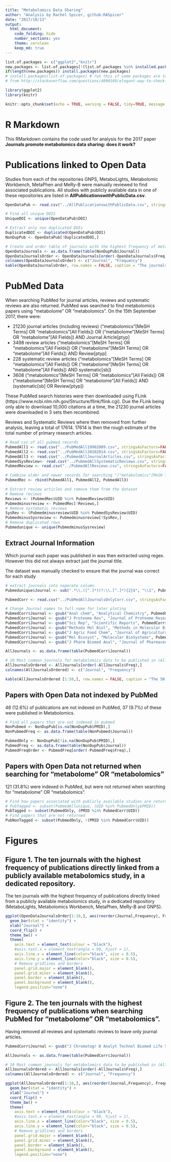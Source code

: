 ```yaml
---
title: "Metabolomics Data Sharing"
author: "Analysis by Rachel Spicer, github:RASpicer"
date: "2017/10/13"
output: 
  html_document:
    code_folding: hide
    number_sections: yes
    theme: cerulean
    keep_md: true
---
```



```r
list.of.packages <- c("ggplot2","knitr")
new.packages <- list.of.packages[!(list.of.packages %in% installed.packages()[,"Package"])]
if(length(new.packages)) install.packages(new.packages)
# install.packages(list.of.packages) # run this if some packages are too old and cause errors
# from http://stackoverflow.com/questions/4090169/elegant-way-to-check-for-missing-packages-and-install-them

library(ggplot2)
library(knitr)

knitr::opts_chunk$set(echo = TRUE, warning = FALSE, tidy=TRUE, message = FALSE,fig.path = "figs/",fig.keep=TRUE)
```

# R Markdown

This RMarkdown contains the code used for analysis for the 2017 paper <b>Journals promote metabolomics data sharing: does it work?</b>

# Publications linked to Open Data
Studies from each of the repositories GNPS, MetaboLights, Metabolomic Workbench, MetaPhen and MeRy-B were manually reviewed to find associated publications. All studies with publicly available data in one of these repositories are listed in <b>AllPublicationswithPublicData.csv</b>.
```r
OpenDataPub <- read.csv("../AllPublicationswithPublicData.csv", stringsAsFactors = FALSE, check.names = F)

# Find all unique DOIS
UniqueDOI <- unique(OpenDataPub$DOI) 

# Extract only non duplicated DOIs
DuplicatedDOI <- duplicated(OpenDataPub$DOI)
NonDupPub <- OpenDataPub[!DuplicatedDOI,]

# Create and order table of journals with the highest frequency of metabolomics Publications 
OpenDataJournals <- as.data.frame(table(NonDupPub$Journal))
OpenDataJournalsOrder <- OpenDataJournals[order(-OpenDataJournals$Freq),]
colnames(OpenDataJournalsOrder) <- c("Journal", "Frequency")
kable(OpenDataJournalsOrder, row.names = FALSE, caption = "The journals with the highest frequency of publications directly linked from a publicly available metabolomics study, in a dedicated metabolomics repository.", align = "l")
```

# PubMed Data

When searching PubMed for journal articles, reviews and systematic reviews are also returned. PubMed was searched to find metabolomics papers using "metabolome" OR "metabolomics". On the 15th September 2017, there were:

* 21230 journal articles (including reviews) ("metabolomics"[MeSH Terms] OR "metabolomics"[All Fields]) OR ("metabolome"[MeSH Terms] OR "metabolome"[All Fields]) AND Journal Article[ptyp]
* 3498 review articles ("metabolomics"[MeSH Terms] OR "metabolomics"[All Fields]) OR ("metabolome"[MeSH Terms] OR "metabolome"[All Fields]) AND Review[ptyp]
* 228 systematic review articles ("metabolomics"[MeSH Terms] OR "metabolomics"[All Fields]) OR ("metabolome"[MeSH Terms] OR "metabolome"[All Fields]) AND systematic[sb])
* 3608 ("metabolomics"[MeSH Terms] OR "metabolomics"[All Fields]) OR ("metabolome"[MeSH Terms] OR "metabolome"[All Fields]) AND (systematic[sb] OR Review[ptyp])

These PubMed search histories were then downloaded using FLink (https://www.ncbi.nlm.nih.gov/Structure/flink/flink.cgi). Due the FLink being only able to download 10,000 citations at a time, the 21230 journal articles were downloaded in 3 sets then recombined.  

Reviews and Systematic Reviews where then removed from further analysis, leaving a total of 17614. 17614 is then the rough estimate of the total number of primary research articles.

```r
# Read csv of all pubmed records
PubmedAll1 <- read.csv("../PubMedAll19902009.csv", stringsAsFactors=FALSE, check.names = FALSE)
PubmedAll2 <- read.csv("../PubMedAll20102014.csv", stringsAsFactors=FALSE, check.names = FALSE)
PubmedAll3 <- read.csv("../PubmedAllJournalArticles.csv", stringsAsFactors=FALSE, check.names = FALSE)
PubmedSysReview<- read.csv("../PubmedAllSystematicReviews.csv", stringsAsFactors=FALSE, check.names = FALSE)
PubmedReview <- read.csv("../PubmedAllReviews.csv", stringsAsFactors=FALSE, check.names = FALSE)

# Combine older and newer records for searching "("metabolomics"[MeSH Terms] OR "metabolomics"[All Fields]) OR ("metabolome"[MeSH Terms] OR "metabolome"[All Fields]) AND Journal Article[ptyp]" in PubMed
PubmedRec <- rbind(PubmedAll1, PubmedAll2, PubmedAll3)

# Extract review articles and remove them from the dataset
# Remove reviews
Reviews <- (PubmedRec$UID %in% PubmedReview$UID)
Pubmedminusreview <- PubmedRec[!Reviews,]
# Remove systematic reviews
SysRev <- (Pubmedminusreview$UID %in% PubmedSysReview$UID)
PubmedminusSysreview <- Pubmedminusreview[!SysRev,]
# Remove duplicated rows
Pubmedunique <- unique(PubmedminusSysreview)
```

## Extract Journal Information

Which journal each paper was published in was then extracted using regex. However this did not always extract just the journal title. 

The dataset was manually checked to ensure that the journal was correct for each study

```r
# extract journals into seperate column
Pubmedunique$Journal <- sub(".*\\.([^.]*)(?:\\.[^.]*){2}$", "\\1", Pubmedunique$Summary)

PubmedCorr <- read.csv("../PubMedAllJournalsOnlyCorr.csv", stringsAsFactors=FALSE, check.names = FALSE)

# Change Journal names to full name for later ploting
PubmedCorr$Journal <- gsub("Anal chem", "Analytical Chemistry", PubmedCorr$Journal, ignore.case=T)
PubmedCorr$Journal <- gsub("J Proteome Res", "Journal of Proteome Research", PubmedCorr$Journal, ignore.case=T)
PubmedCorr$Journal <- gsub("Sci Rep", "Scientific Reports", PubmedCorr$Journal, ignore.case=T)
PubmedCorr$Journal <- gsub("Methods Mol Biol", "Methods in Molecular Biology", PubmedCorr$Journal, ignore.case=T)
PubmedCorr$Journal <- gsub("J Agric Food Chem", "Journal of Agricultural and Food Chemistry", PubmedCorr$Journal, ignore.case=T)
PubmedCorr$Journal <- gsub("Mol Biosyst", "Molecular BioSystems", PubmedCorr$Journal, ignore.case=T)
PubmedCorr$Journal <- gsub("J Pharm Biomed Anal", "Journal of Pharmaceutical and Biomedical Analysis", PubmedCorr$Journal, ignore.case=T)

AllJournals <- as.data.frame(table(PubmedCorr$Journal))

# 10 Most common journals for metabolomics data to be published in (All terms)
AllJournalsOrdered <- AllJournals[order(-AllJournals$Freq),]
colnames(AllJournalsOrdered) <- c("Journal", "Frequency")

kable(AllJournalsOrdered [1:50,], row.names = FALSE, caption = "The 50 journals with the highest number of metabolomics returned when searching PubMed for 'metabolome' OR 'metabolomics'", align = "l")

```

## Papers with Open Data not indexed by PubMed
48 (12.6%) of publications are not indexed on PubMed, 37 (9.7%) of these were published in Metabolomics.
```r
# Find all papers that are not indexed in pubmed
NonPubmed <- NonDupPub[is.na(NonDupPub$PMID),]
NonPubmedFreq <- as.data.frame(table(NonPubmed$Journal))

PubmedOnly <- NonDupPub[!is.na(NonDupPub$PMID),]
PubmedFreq <- as.data.frame(table(NonDupPub$Journal))
PubmedFreqOrder <- PubmedFreq[order(-PubmedFreq$Freq),]
```

## Papers with Open Data not returned when searching for "metabolome" OR "metabolomics"
121 (31.8%) were indexed in PubMed, but were not returned when searching for “metabolome” OR “metabolomics”.
```r
# Find how papers associated with publicly available studies are returned when searching for "metabolome" OR "metabolomics" in PubMed
# PubTagged <- subset(PubmedAllunique, (UID %in% PubmedOnly$PMID))
PubTagged <- subset(PubmedOnly, (PMID %in% PubmedCorr$UID))
# Find papers that are not returned
PubNonTagged <- subset(PubmedOnly, !(PMID %in% PubmedCorr$UID))
```

# Figures

## Figure 1. The ten journals with the highest frequency of publications directly linked from a publicly available metabolomics study, in a dedicated repository.

The ten journals with the highest frequency of publications directly linked from a publicly available metabolomics study, in a dedicated repository (MetaboLights, Metabolomics Workbench, MetaPhen, MeRy-B and GNPS).

```r
ggplot(OpenDataJournalsOrder[1:10,], aes(reorder(Journal,Frequency), Frequency))  + 
  geom_bar(stat = "identity") +
  xlab("Journal") +
  coord_flip() +
  theme_bw() +
  theme(
    axis.text = element_text(colour = "black"),
    #axis.text.x = element_text(angle = 90, hjust = 1),
    axis.line.x = element_line(color="black", size = 0.5),
    axis.line.y = element_line(color="black", size = 0.5),
    # Remove gridlines and borders
    panel.grid.major = element_blank(),
    panel.grid.minor = element_blank(),
    panel.border = element_blank(),
    panel.background = element_blank(),
    legend.position="none")
```

## Figure 2. The ten journals with the highest frequency of publications when searching PubMed for “metabolome” OR “metabolomics”. 
Having removed all reviews and systematic reviews to leave only journal articles.
```r
PubmedCorr$Journal <- gsub("J Chromatogr B Analyt Technol Biomed Life Sci", "Journal of Chromatography B Analytical Technologies \n in the Biomedical and Life Sciences", PubmedCorr$Journal, ignore.case=T)

AllJournals <- as.data.frame(table(PubmedCorr$Journal))

# 10 Most common journals for metabolomics data to be published in (All terms)
AllJournalsOrdered <- AllJournals[order(-AllJournals$Freq),]
colnames(AllJournalsOrdered) <- c("Journal", "Frequency")

ggplot(AllJournalsOrdered[1:10,], aes(reorder(Journal,Frequency), Frequency))  + 
  geom_bar(stat = "identity") +
  xlab("Journal") +
  coord_flip() +
  theme_bw() +
  theme(
    axis.text = element_text(colour = "black"),
    #axis.text.x = element_text(angle = 90, hjust = 1),
    axis.line.x = element_line(color="black", size = 0.5),
    axis.line.y = element_line(color="black", size = 0.5),
    # Remove gridlines and borders
    panel.grid.major = element_blank(),
    panel.grid.minor = element_blank(),
    panel.border = element_blank(),
    panel.background = element_blank(),
    legend.position="none")
```

